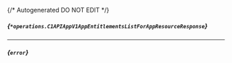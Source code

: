 {/* Autogenerated DO NOT EDIT  */}

##### *{`*operations.C1APIAppV1AppEntitlementsListForAppResourceResponse`}*

<Collapsible defaultOpen openLabel={Labels.showProperties} closeLabel={Labels.hideProperties}>
  <C1APIAppV1AppEntitlementsListForAppResourceResponse />
</Collapsible>


---
##### *{`error`}*


